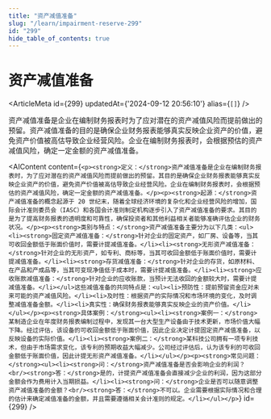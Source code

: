 ```yaml
---
title: "资产减值准备"
slug: "/learn/impairment-reserve-299"
id: "299"
hide_table_of_contents: true
---
```



# 资产减值准备

<ArticleMeta id={299} updatedAt={'2024-09-12 20:56:10'} alias={`[]`} />
<div className='border-solid border-b border-t-0 my-4 border-[var(--ifm-color-gray-300)]' />

资产减值准备是企业在编制财务报表时为了应对潜在的资产减值风险而提前做出的预留。资产减值准备的目的是确保企业财务报表能够真实反映企业资产的价值，避免资产价值被高估导致企业经营风险。企业在编制财务报表时，会根据预估的资产减值风险，确定一定金额的资产减值准备。

<AIContent content={`<p><strong>定义：</strong>资产减值准备是企业在编制财务报表时，为了应对潜在的资产减值风险而提前做出的预留。其目的是确保企业财务报表能够真实反映企业资产的价值，避免资产价值被高估导致企业经营风险。企业在编制财务报表时，会根据预估的资产减值风险，确定一定金额的资产减值准备。</p><p><strong>起源：</strong>资产减值准备的概念起源于 20 世纪末，随着全球经济环境的复杂化和企业经营风险的增加，国际会计准则委员会（IASC）和各国会计准则制定机构逐步引入了资产减值准备的要求。其目的是为了提高财务报表的透明度和可靠性，确保投资者和其他利益相关者能够准确评估企业的财务状况。</p><p><strong>类别与特点：</strong>资产减值准备主要分为以下几类：<ul><li><strong>固定资产减值准备：</strong>针对企业的固定资产，如厂房、设备等，当其可收回金额低于账面价值时，需要计提减值准备。</li><li><strong>无形资产减值准备：</strong>针对企业的无形资产，如专利、商标等，当其可收回金额低于账面价值时，需要计提减值准备。</li><li><strong>存货减值准备：</strong>针对企业的存货，如原材料、在产品和产成品等，当其可变现净值低于成本时，需要计提减值准备。</li><li><strong>应收账款减值准备：</strong>针对企业的应收账款，当预计无法收回的金额较大时，需要计提减值准备。</li></ul>这些减值准备的共同特点是：<ul><li>预防性：提前预留资金应对未来可能的资产减值风险。</li><li>及时性：根据资产的实际情况和市场环境的变化，及时调整减值准备金额。</li><li>真实性：确保财务报表能够真实反映企业的资产价值。</li></ul></p><p><strong>具体案例：</strong><ul><li><strong>案例一：</strong>某制造企业在年度财务报表编制过程中，发现其一台大型生产设备由于技术更新，市场价值大幅下降。经过评估，该设备的可收回金额低于账面价值，因此企业决定计提固定资产减值准备，以反映设备的实际价值。</li><li><strong>案例二：</strong>某科技公司拥有一项专利技术，但由于市场需求变化，该专利的预期收益大幅减少。公司经过评估后，认为该专利的可收回金额低于账面价值，因此计提无形资产减值准备。</li></ul></p><p><strong>常见问题：</strong><ul><li><strong>问：</strong>资产减值准备是否会影响企业的利润？<br/><strong>答：</strong>是的，计提资产减值准备会直接减少企业的利润，因为这部分金额会作为费用计入当期损益。</li><li><strong>问：</strong>企业是否可以随意调整资产减值准备的金额？<br/><strong>答：</strong>不可以。企业需要根据实际情况和合理的估计来确定减值准备的金额，并且需要遵循相关会计准则的规定。</li></ul></p>`} id={299} />
